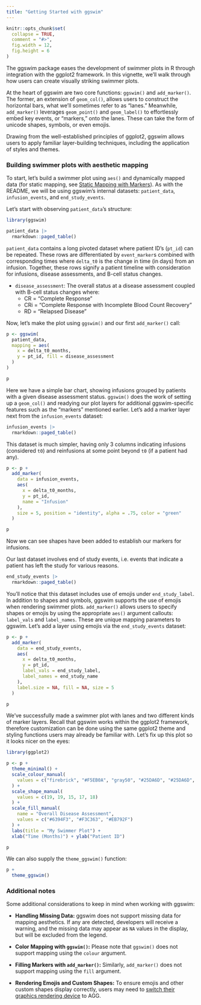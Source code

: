 ```yaml
---
title: "Getting Started with ggswim"
---
```


```r
knitr::opts_chunk$set(
  collapse = TRUE,
  comment = "#>",
  fig.width = 12,
  fig.height = 6
)
```

The ggswim package eases the development of swimmer plots in R through integration with the ggplot2 framework. In this vignette, we'll walk through how users can create visually striking swimmer plots.

At the heart of ggswim are two core functions: `ggswim()` and `add_marker()`. The former, an extension of `geom_col()`, allows users to construct the horizontal bars, what we'll sometimes refer to as "lanes." Meanwhile, `add_marker()` leverages `geom_point()` and `geom_label()` to effortlessly embed key events, or "markers," onto the lanes. These can take the form of unicode shapes, symbols, or even emojis.

Drawing from the well-established principles of ggplot2, ggswim allows users to apply familiar layer-building techniques, including the application of styles and themes.

### Building swimmer plots with aesthetic mapping

To start, let's build a swimmer plot using `aes()` and dynamically mapped data (for static mapping, see [Static Mapping with Markers](https://chop-cgtinformatics.github.io/ggswim/articles/add_arrows.html)). As with the README, we will be using ggswim's internal datasets: `patient_data`, `infusion_events`, and `end_study_events`. 

Let's start with observing `patient_data`'s structure:

```r
library(ggswim)

patient_data |>
  rmarkdown::paged_table()
```

`patient_data` contains a long pivoted dataset where patient ID's (`pt_id`) can be repeated. These rows are differentiated by `event_marker`s combined with corresponding times where `delta_t0` is the change in time (in days) from an infusion. Together, these rows signify a patient timeline with consideration for infusions, disease assessments, and B-cell status changes.

- `disease_assessment`: The overall status at a disease assessment coupled with B-cell status changes where:
   - CR = "Complete Response"
   - CRi = "Complete Response with Incomplete Blood Count Recovery"
   - RD = "Relapsed Disease"

Now, let's make the plot using `ggswim()` and our first `add_marker()` call:

```r
p <- ggswim(
  patient_data,
  mapping = aes(
    x = delta_t0_months,
    y = pt_id, fill = disease_assessment
  )
)

p
```

Here we have a simple bar chart, showing infusions grouped by patients with a given disease assessment status. `ggswim()` does the work of setting up a `geom_col()` and readying our plot layers for additional ggswim-specific features such as the "markers" mentioned earlier. Let's add a marker layer next from the `infusion_events` dataset:

```r
infusion_events |>
  rmarkdown::paged_table()
```

This dataset is much simpler, having only 3 columns indicating infusions (considered `t0`) and reinfusions at some point beyond `t0` (if a patient had any).

```r
p <- p +
  add_marker(
    data = infusion_events,
    aes(
      x = delta_t0_months,
      y = pt_id,
      name = "Infusion"
    ),
    size = 5, position = "identity", alpha = .75, color = "green"
  )

p
```

Now we can see shapes have been added to establish our markers for infusions.

Our last dataset involves end of study events, i.e. events that indicate a patient has left the study for various reasons.

```r
end_study_events |>
  rmarkdown::paged_table()
```

You'll notice that this dataset includes use of emojis under `end_study_label`. In addition to shapes and symbols, ggswim supports the use of emojis when rendering swimmer plots. `add_marker()` allows users to specify shapes or emojis by using the appropriate `aes()` argument callouts: `label_vals` and `label_names`. These are unique mapping parameters to ggswim. Let's add a layer using emojis via the `end_study_events` dataset:

```r
p <- p +
  add_marker(
    data = end_study_events,
    aes(
      x = delta_t0_months,
      y = pt_id,
      label_vals = end_study_label,
      label_names = end_study_name
    ),
    label.size = NA, fill = NA, size = 5
  )

p
```

We've successfully made a swimmer plot with lanes and two different kinds of marker layers. Recall that ggswim works within the ggplot2 framework, therefore customization can be done using the same ggplot2 theme and styling functions users may already be familiar with. Let's fix up this plot so it looks nicer on the eyes:

```r
library(ggplot2)

p <- p +
  theme_minimal() +
  scale_colour_manual(
    values = c("firebrick", "#F5EB0A", "gray50", "#25DA6D", "#25DA6D", NA, NA, NA)
  ) +
  scale_shape_manual(
    values = c(19, 19, 15, 17, 18)
  ) +
  scale_fill_manual(
    name = "Overall Disease Assessment",
    values = c("#6394F3", "#F3C363", "#EB792F")
  ) +
  labs(title = "My Swimmer Plot") +
  xlab("Time (Months)") + ylab("Patient ID")

p
```

We can also supply the `theme_ggswim()` function:

```r
p +
  theme_ggswim()
```

### Additional notes

Some additional considerations to keep in mind when working with ggswim:

- **Handling Missing Data:** ggswim does not support missing data for mapping aesthetics. If any are detected, developers will receive a warning, and the missing data may appear as `NA` values in the display, but will be excluded from the legend.

- **Color Mapping with `ggswim()`:** Please note that `ggswim()` does not support mapping using the `colour` argument.

- **Filling Markers with `add_marker()`:** Similarly, `add_marker()` does not support mapping using the `fill` argument.

- **Rendering Emojis and Custom Shapes:** To ensure emojis and other custom shapes display correctly, users may need to [switch their graphics rendering device](https://support.posit.co/hc/en-us/articles/360017886674-Troubleshooting-RStudio-Rendering-Errors) to AGG.
